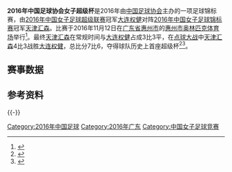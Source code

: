 {{Infobox football match
| title                   = 2016年[[中国足球协会女子超级杯|中国足球协会女子超级杯]]
| image                   = 
| event                   = 
| team1                   = [[天津汇森|天津汇森]]
| team1association        = 3
| team1score              = 7
| team2                   = [[大连权健|大连权健]]
| team2association        = 3
| team2score              = 6
| details                 = 
| date1                   = 2016年11月12日
| stadium1                = [[惠州市奥林匹克体育场|惠州市奥林匹克体育场]]
| city1                   = [[惠州市|惠州市]]
| man_of_the_match1a      = 
| man_of_the_match1atitle = 
| man_of_the_match1b      = 
| attendance              = 26000
| weather                 =
| previous                = [[2015年中国女子足球超霸杯|2015]]
| next                    = [[2017年中国足球协会女子超级杯|2017]]
}}
'''2016年中国足球协会女子超级杯'''是2016年由[[中国足球协会|中国足球协会]]主办的一项足球锦标赛，由[[2016年中国女子足球超级联赛|2016年中国女子足球超级联赛]]冠军[[大连权健|大连权健]]对阵[[2016年中国女子足球锦标赛|2016年中国女子足球锦标赛]]冠军[[天津汇森|天津汇森]]。比赛于2016年11月12日在[[广东省|广东省]][[惠州市|惠州市]]的[[惠州市奥林匹克体育场|惠州市奥林匹克体育场]]举行<ref>{{cite web |author1=信息时报 |title=《2016女足超级联赛及女子超级杯赛将在惠州举办》 |url=http://gd.sina.com.cn/hz/2016-11-09/city-hz-ifxxnety7761636.shtml |website=新浪网 |accessdate=2016-11-09}}</ref>。最终[[天津汇森|天津汇森]]在常规时间与[[大连权健|大连权健]]占成3比3平，在[[点球大战|点球大战]]中[[天津汇森|天津汇森]]4比3战胜[[大连权健|大连权健]]，总比分7比6，夺得球队历史上首座超级杯<ref>{{cite web |title=《女足超级杯：天津点球7-6胜大连，夺得冠军》 |url=http://www.qiuxingwang.cn/baidu/436303.html |website=球星网 |accessdate=2016-11-13}}</ref><ref>{{cite web |author1=中国新闻网 |author2=康孝娟 |author3=刘永刚 |title=《中国女足超级杯赛广东惠州战罢天津汇森队夺冠》 |url=http://news.xnnews.com.cn/tyxw_2109/201611/t20161113_2503091.htm |website=咸宁新闻网 |accessdate=2016-11-13 |archive-date=2020-07-22 |archive-url=https://web.archive.org/web/20200722055505/http://news.xnnews.com.cn/tyxw_2109/201611/t20161113_2503091.htm |dead-url=no }}</ref>。

==赛事数据==
{{footballbox
| date         = 2016年11月12日
| event        = 
| round        = 
| time         = 16:00 [[UTC+8|UTC+8]]
| team1        = [[天津汇森|天津汇森]]
| score        = 3 – 3
| report       = [http://www.qiuxingwang.cn/baidu/436303.html 报告]
| team2        = [[大连权健|大连权健]]
| goals1       = [[娄佳惠|娄佳惠]] {{goal|18}}{{goal|34}}<br>[[雷佳慧|雷佳慧]] {{goal|65}}
| goals2       = [[法比亚娜|法比亚娜]] {{goal|39}}<br>[[马晓旭|马晓旭]] {{goal|48}}{{goal|80}}
| penalties1   = [[冯雅狄|冯雅狄]] {{pengoal}}<br>[[李曏|李曏]]：被[[毕晓琳|毕晓琳]]扑救{{penmiss}}<br>[[韩鹏_(女子足球运动员)|韩鹏]] {{pengoal}}<br>[[娄佳惠|娄佳惠]] {{pengoal}}<br>[[刘艳梅|刘艳梅]] {{pengoal}}
| penaltyscore = 4 – 3
| penalties2   = {{penmiss}} [[马晓旭|马晓旭]]<br>{{pengoal}} [[李冬娜|李冬娜]]<br>{{pengoal}} [[王霜|王霜]]<br>{{pengoal}} [[丹博拉|丹博拉]]<br>{{penmiss}} [[李雯_(足球运动员)|李雯]]：被[[许美爽|许美爽]]扑救
| stadium      = [[惠州|惠州]]，[[惠州市奥林匹克体育场|惠州市奥林匹克体育场]]
| location     = 
| attendance   = 26000
| referee      = 
}}

==参考资料==
{{reflist}}
{{-}}

{{中国足球协会女子超级杯赛季}}
{{2016年中国足球}}

[[Category:2016年中国足球|Category:2016年中国足球]]
[[Category:2016年广东|Category:2016年广东]]
[[Category:中国女子足球竞赛|Category:中国女子足球竞赛]]